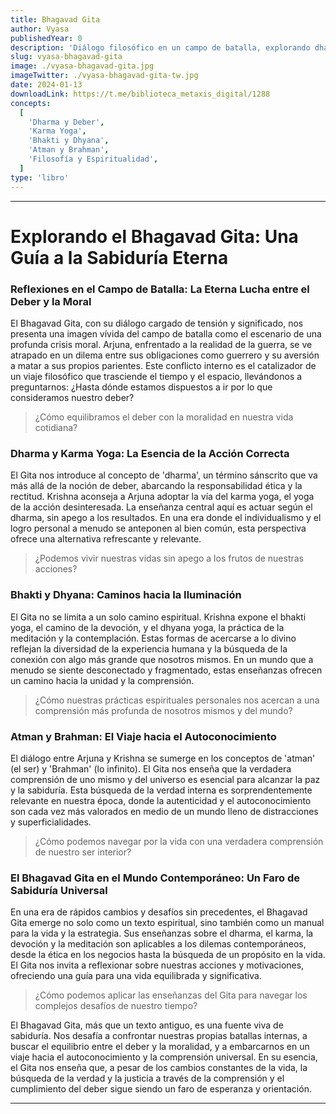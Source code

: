 ```yaml
---
title: Bhagavad Gita
author: Vyasa
publishedYear: 0
description: 'Diálogo filosófico en un campo de batalla, explorando dharma, justicia, ética, y la inmortalidad del alma. Ofrece guía sobre el deber, la acción correcta y la búsqueda de la verdad universal.'
slug: vyasa-bhagavad-gita
image: ./vyasa-bhagavad-gita.jpg
imageTwitter: ./vyasa-bhagavad-gita-tw.jpg
date: 2024-01-13
downloadLink: https://t.me/biblioteca_metaxis_digital/1288
concepts:
  [
    'Dharma y Deber',
    'Karma Yoga',
    'Bhakti y Dhyana',
    'Atman y Brahman',
    'Filosofía y Espiritualidad',
  ]
type: 'libro'
---
```


---

# Explorando el Bhagavad Gita: Una Guía a la Sabiduría Eterna

### Reflexiones en el Campo de Batalla: La Eterna Lucha entre el Deber y la Moral

El Bhagavad Gita, con su diálogo cargado de tensión y significado, nos presenta una imagen vívida del campo de batalla como el escenario de una profunda crisis moral. Arjuna, enfrentado a la realidad de la guerra, se ve atrapado en un dilema entre sus obligaciones como guerrero y su aversión a matar a sus propios parientes. Este conflicto interno es el catalizador de un viaje filosófico que trasciende el tiempo y el espacio, llevándonos a preguntarnos: ¿Hasta dónde estamos dispuestos a ir por lo que consideramos nuestro deber?

> ¿Cómo equilibramos el deber con la moralidad en nuestra vida cotidiana?

### Dharma y Karma Yoga: La Esencia de la Acción Correcta

El Gita nos introduce al concepto de 'dharma', un término sánscrito que va más allá de la noción de deber, abarcando la responsabilidad ética y la rectitud. Krishna aconseja a Arjuna adoptar la vía del karma yoga, el yoga de la acción desinteresada. La enseñanza central aquí es actuar según el dharma, sin apego a los resultados. En una era donde el individualismo y el logro personal a menudo se anteponen al bien común, esta perspectiva ofrece una alternativa refrescante y relevante.

> ¿Podemos vivir nuestras vidas sin apego a los frutos de nuestras acciones?

### Bhakti y Dhyana: Caminos hacia la Iluminación

El Gita no se limita a un solo camino espiritual. Krishna expone el bhakti yoga, el camino de la devoción, y el dhyana yoga, la práctica de la meditación y la contemplación. Estas formas de acercarse a lo divino reflejan la diversidad de la experiencia humana y la búsqueda de la conexión con algo más grande que nosotros mismos. En un mundo que a menudo se siente desconectado y fragmentado, estas enseñanzas ofrecen un camino hacia la unidad y la comprensión.

> ¿Cómo nuestras prácticas espirituales personales nos acercan a una comprensión más profunda de nosotros mismos y del mundo?

### Atman y Brahman: El Viaje hacia el Autoconocimiento

El diálogo entre Arjuna y Krishna se sumerge en los conceptos de 'atman' (el ser) y 'Brahman' (lo infinito). El Gita nos enseña que la verdadera comprensión de uno mismo y del universo es esencial para alcanzar la paz y la sabiduría. Esta búsqueda de la verdad interna es sorprendentemente relevante en nuestra época, donde la autenticidad y el autoconocimiento son cada vez más valorados en medio de un mundo lleno de distracciones y superficialidades.

> ¿Cómo podemos navegar por la vida con una verdadera comprensión de nuestro ser interior?

### El Bhagavad Gita en el Mundo Contemporáneo: Un Faro de Sabiduría Universal

En una era de rápidos cambios y desafíos sin precedentes, el Bhagavad Gita emerge no solo como un texto espiritual, sino también como un manual para la vida y la estrategia. Sus enseñanzas sobre el dharma, el karma, la devoción y la meditación son aplicables a los dilemas contemporáneos, desde la ética en los negocios hasta la búsqueda de un propósito en la vida. El Gita nos invita a reflexionar sobre nuestras acciones y motivaciones, ofreciendo una guía para una vida equilibrada y significativa.

> ¿Cómo podemos aplicar las enseñanzas del Gita para navegar los complejos desafíos de nuestro tiempo?

El Bhagavad Gita, más que un texto antiguo, es una fuente viva de sabiduría. Nos desafía a confrontar nuestras propias batallas internas, a buscar el equilibrio entre el deber y la moralidad, y a embarcarnos en un viaje hacia el autoconocimiento y la comprensión universal. En su esencia, el Gita nos enseña que, a pesar de los cambios constantes de la vida, la búsqueda de la verdad y la justicia a través de la comprensión y el cumplimiento del deber sigue siendo un faro de esperanza y orientación.

---
